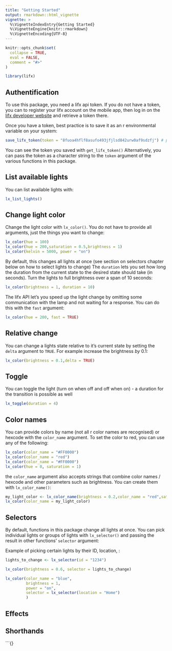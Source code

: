 ```yaml
---
title: "Getting Started"
output: rmarkdown::html_vignette
vignette: >
  %\VignetteIndexEntry{Getting Started}
  %\VignetteEngine{knitr::rmarkdown}
  %\VignetteEncoding{UTF-8}
---
```


```r
knitr::opts_chunk$set(
  collapse = TRUE,
  eval = FALSE,
  comment = "#>"
)
```

```r
library(lifx)
```

## Authentification

To use this package, you need a lifx api token. If you do not have a token, you can to register your lifx account on the mobile app, then log in on the [lifx developer website](https://api.developer.lifx.com/) and retrieve a token there.

Once you have a token, best practice is to save it as an r environmental variable on your system:

```r
save_lifx_token(token = "8fuoa4hflf8asufo493jfjlsd842urw0af9sdzfj") # put your token here
```

You can see the token you saved with `get_lifx_token()`
Alternatively, you can pass the token as a character string to the `token` argument of the various functions in this package.


## List available lights

You can list available lights with:

```r
lx_list_lights()
```

## Change light color

Change the light color with `lx_color()`. You do not have to provide all arguments, just the things you  want to change:

```r

lx_color(hue = 100)
lx_color(hue = 200,saturation = 0.5,brightness = 1)
lx_color(kelvin = 5000, power = "on")
```

By default, this changes all lights at once (see section on selectors chapter below on how to select lights to change)
The `duration` lets you set how long the duration from the current state to the desired state should take (in seconds).
Turn the lights to full brightness over a span of 10 seconds:

```r
lx_color(brightness = 1, duration = 10)
```

The lifx API let's you speed up the light change by omitting some communication with the lamp and not waiting for a response. You can do this with the `fast` argument:
```r
lx_color(hue = 200, fast = TRUE)
```

## Relative change

You can change a lights state relative to it's current state by setting the `delta` argument to `TRUE`. For example increase the brightness *by* 0.1:
```r
lx_color(brightness = 0.1,delta = TRUE)
```

## Toggle

You can toggle the light (turn on when off and off when on) - a duration for the transition is possible as well

```r
lx_toggle(duration = 4)

```

## Color names

You can provide colors by name (not all r color names are recognised) or hexcode with the `color_name` argument. To set the color to red, you can use any of the following:

```r
lx_color(color_name = "#FF0000")
lx_color(color_name = "red")
lx_color(color_name = "#FF0000")
lx_color(hue = 0, saturation = 1)
```

the `color_name` argument also accepts strings that combine color names / hexcode and other parameters such as brightness. You can create them with `lx_color_name()`:

```r
my_light_color <- lx_color_name(brightness = 0.2,color_name = "red",saturation = 0.7)
lx_color(color_name = my_light_color)
```

## Selectors

By default, functions in this package change all lights at once. You can pick individual lights or groups of lights with `lx_selector()` and passing the result in other functions' `selector` argument:

Example of picking certain lights by their ID, location, :
```r
lights_to_change <- lx_selector(id = "1234")

lx_color(brightness = 0.6, selector = lights_to_change)

lx_color(color_name = "blue",
         brightness = 1,
         power = "on",
         selector = lx_selector(location = "Home")
         )

```



## Effects

## Shorthands

```{}
